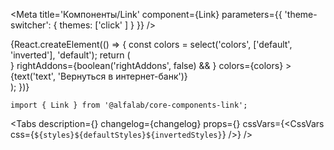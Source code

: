 



<Meta
    title='Компоненты/Link'
    component={Link}
    parameters={{ 'theme-switcher': { themes: ['click' ] } }}
/>


<!-- Canvas -->

<Story name='Link'>
    {React.createElement(() => {
        const colors = select('colors', ['default', 'inverted'], 'default');
        return (
            <div style={{
                backgroundColor: colors === 'inverted' ? 'var(--color-light-bg-primary-inverted)' : '#fff',
                padding: '8px',
                position: 'absolute',
                top: 0,
                left: 0,
                right: 0,
                bottom: 0,
            }}>
                <Typography.Text view='primary-medium'>
                    <Link
                        view={select('view', VIEWS, 'primary')}
                        pseudo={boolean('pseudo', false)}
                        href={text('href', '')}
                        leftAddons={boolean('leftAddons', false) && <Icon />}
                        rightAddons={boolean('rightAddons', false) && <Icon />}
                        colors={colors}
                    >
                        {text('text', 'Вернуться в интернет-банк')}
                    </Link>
                </Typography.Text>
            </div>
        );
    })}
</Story>


<!-- Docs -->

<ComponentHeader
    name='Link'
    version={version}
    package='@alfalab/core-components-link'
    stage={3}
    design='https://www.figma.com/file/hqSP3L6qu8UcL3sf18Su1M/Web-Components?node-id=719%3A1'
/>

```tsx
import { Link } from '@alfalab/core-components-link';
```

<Tabs
    description={<Description />}
    changelog={changelog}
    props={<Props of={Link} />}
    cssVars={<CssVars css={`${styles}${defaultStyles}${invertedStyles}`} />}
/>

